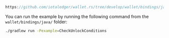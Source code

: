 ```java reference
https://github.com/iotaledger/wallet.rs/tree/develop/wallet/bindings/java/examples/src/CheckUnlockConditions.java
```

You can run the example by running the following command from the `wallet/bindings/java/` folder:

```bash
./gradlew run -Pexample=CheckUnlockConditions
```

